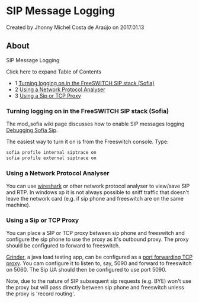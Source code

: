 
# SIP Message Logging 

 Created by  Jhonny Michel Costa de Araújo on 2017.01.13

## About

SIP Message Logging

Click here to expand Table of Contents

* 1 [Turning logging on in the FreeSWITCH SIP stack (Sofia)](#turning-logging-on-in-the-freeswitch-sip-stack-sofia)
* 2 [Using a Network Protocol Analyser](#using-a-network-protocol-analyser)
* 3 [Using a Sip or TCP Proxy](#using-a-sip-or-tcp-proxy)

### Turning logging on in the FreeSWITCH SIP stack (Sofia)

The mod\_sofia wiki page discusses how to enable SIP messages logging [Debugging Sofia Sip](https://wiki.freeswitch.org/wiki/Sofia#Debugging%5FSofia-SIP "Sofia").

The easiest way to turn it on is from the Freeswitch console. Type:

```xml
sofia profile internal siptrace on
sofia profile external siptrace on
```

### Using a Network Protocol Analyser

You can use [wireshark](http://www.wireshark.org/) or other network protocol analyser to view/save SIP and RTP. In windows xp it is not always possible to sniff traffic that doesn't leave the network card (e.g. if sip phone and freeswitch are on the same machine).

### Using a Sip or TCP Proxy

You can place a SIP or TCP proxy between sip phone and freeswitch and configure the sip phone to use the proxy as it's outbound proxy. The proxy should be configured to forward to freeswitch.

[Grinder](http://grinder.sourceforge.net/), a java load testing app, can be configured as a [port forwarding TCP proxy](http://grinder.sourceforge.net/g3/tcpproxy.html#port-forwarding-mode). You cam configure it to listen to, say, 5090 and forward to freeswitch on 5060\. The Sip UA should then be configured to use port 5090.

Note, due to the nature of SIP subsequent sip requests (e.g. BYE) won't use the proxy but will pass directly between sip phone and freeswitch unless the proxy is 'record routing'.


